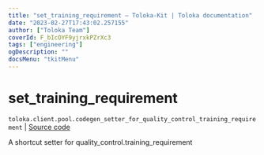 ```yaml
---
title: "set_training_requirement — Toloka-Kit | Toloka documentation"
date: "2023-02-27T17:43:02.257155"
author: ["Toloka Team"]
coverId: F_bIcOYF9yjrxkPZrXc3
tags: ["engineering"]
ogDescription: ""
docsMenu: "tkitMenu"
---
```


# set_training_requirement
`toloka.client.pool.codegen_setter_for_quality_control_training_requirement` | [Source code](https://github.com/Toloka/toloka-kit/blob/v1.1.4/src/client/pool/__init__.py#L0)

A shortcut setter for quality_control.training_requirement